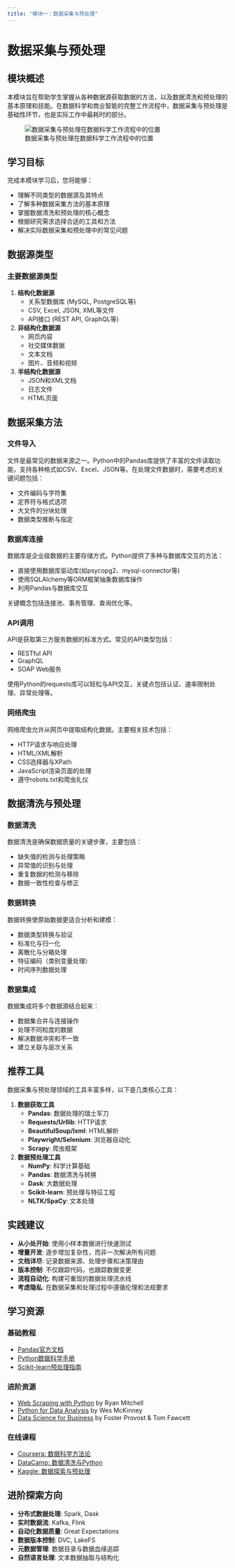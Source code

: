 ```yaml
---
title: "模块一：数据采集与预处理"
---
```


# 数据采集与预处理

## 模块概述

本模块旨在帮助学生掌握从各种数据源获取数据的方法，以及数据清洗和预处理的基本原理和技能。在数据科学和商业智能的完整工作流程中，数据采集与预处理是基础性环节，也是实际工作中最耗时的部分。

![数据采集与预处理在数据科学工作流程中的位置](../images/data_science_workflow.svg)

## 学习目标

完成本模块学习后，您将能够：

- 理解不同类型的数据源及其特点
- 了解多种数据采集方法的基本原理
- 掌握数据清洗和预处理的核心概念
- 根据研究需求选择合适的工具和方法
- 解决实际数据采集和预处理中的常见问题

## 数据源类型

:::{.callout-note}
### 主要数据源类型

1. **结构化数据源**
   - 关系型数据库 (MySQL, PostgreSQL等)
   - CSV, Excel, JSON, XML等文件
   - API接口 (REST API, GraphQL等)

2. **非结构化数据源**
   - 网页内容
   - 社交媒体数据
   - 文本文档
   - 图片、音频和视频

3. **半结构化数据源**
   - JSON和XML文档
   - 日志文件
   - HTML页面
:::

## 数据采集方法

### 文件导入

文件是最常见的数据来源之一。Python中的Pandas库提供了丰富的文件读取功能，支持各种格式如CSV、Excel、JSON等。在处理文件数据时，需要考虑的关键问题包括：

- 文件编码与字符集
- 定界符与格式选项
- 大文件的分块处理
- 数据类型推断与指定

### 数据库连接

数据库是企业级数据的主要存储方式。Python提供了多种与数据库交互的方法：

- 直接使用数据库驱动库(如psycopg2、mysql-connector等)
- 使用SQLAlchemy等ORM框架抽象数据库操作
- 利用Pandas与数据库交互

关键概念包括连接池、事务管理、查询优化等。

### API调用

API是获取第三方服务数据的标准方式。常见的API类型包括：

- RESTful API
- GraphQL
- SOAP Web服务

使用Python的requests库可以轻松与API交互，关键点包括认证、速率限制处理、异常处理等。

### 网络爬虫

网络爬虫允许从网页中提取结构化数据。主要相关技术包括：

- HTTP请求与响应处理
- HTML/XML解析
- CSS选择器与XPath
- JavaScript渲染页面的处理
- 遵守robots.txt和爬虫礼仪

## 数据清洗与预处理

### 数据清洗

数据清洗是确保数据质量的关键步骤，主要包括：

- 缺失值的检测与处理策略
- 异常值的识别与处理
- 重复数据的检测与移除
- 数据一致性检查与修正

### 数据转换

数据转换使原始数据更适合分析和建模：

- 数据类型转换与验证
- 标准化与归一化
- 离散化与分箱处理
- 特征编码（类别变量处理）
- 时间序列数据处理

### 数据集成

数据集成将多个数据源结合起来：

- 数据集合并与连接操作
- 处理不同粒度的数据
- 解决数据冲突和不一致
- 建立关联与层次关系

## 推荐工具

数据采集与预处理领域的工具丰富多样，以下是几类核心工具：

1. **数据获取工具**
   - **Pandas**: 数据处理的瑞士军刀
   - **Requests/Urllib**: HTTP请求
   - **BeautifulSoup/lxml**: HTML解析
   - **Playwright/Selenium**: 浏览器自动化
   - **Scrapy**: 爬虫框架

2. **数据预处理工具**
   - **NumPy**: 科学计算基础
   - **Pandas**: 数据清洗与转换
   - **Dask**: 大数据处理
   - **Scikit-learn**: 预处理与特征工程
   - **NLTK/SpaCy**: 文本处理

## 实践建议

- **从小处开始**: 使用小样本数据进行快速测试
- **增量开发**: 逐步增加复杂性，而非一次解决所有问题
- **文档详尽**: 记录数据来源、处理步骤和决策理由
- **版本控制**: 不仅跟踪代码，也跟踪数据变更
- **流程自动化**: 构建可重现的数据处理流水线
- **考虑隐私**: 在数据采集和处理过程中遵循伦理和法规要求

## 学习资源

### 基础教程
- [Pandas官方文档](https://pandas.pydata.org/docs/)
- [Python数据科学手册](https://jakevdp.github.io/PythonDataScienceHandbook/)
- [Scikit-learn预处理指南](https://scikit-learn.org/stable/modules/preprocessing.html)

### 进阶资源
- [Web Scraping with Python](https://www.oreilly.com/library/view/web-scraping-with/9781491985564/) by Ryan Mitchell
- [Python for Data Analysis](https://wesmckinney.com/book/) by Wes McKinney
- [Data Science for Business](https://www.oreilly.com/library/view/data-science-for/9781449374273/) by Foster Provost & Tom Fawcett

### 在线课程
- [Coursera: 数据科学方法论](https://www.coursera.org/learn/data-science-methodology)
- [DataCamp: 数据清洗与Python](https://www.datacamp.com/courses/cleaning-data-in-python)
- [Kaggle: 数据探索与预处理](https://www.kaggle.com/learn/pandas)

## 进阶探索方向

- **分布式数据处理**: Spark, Dask
- **实时数据流**: Kafka, Flink
- **自动化数据质量**: Great Expectations
- **数据版本控制**: DVC, LakeFS
- **元数据管理**: 数据目录与数据血缘追踪
- **自然语言处理**: 文本数据抽取与结构化 